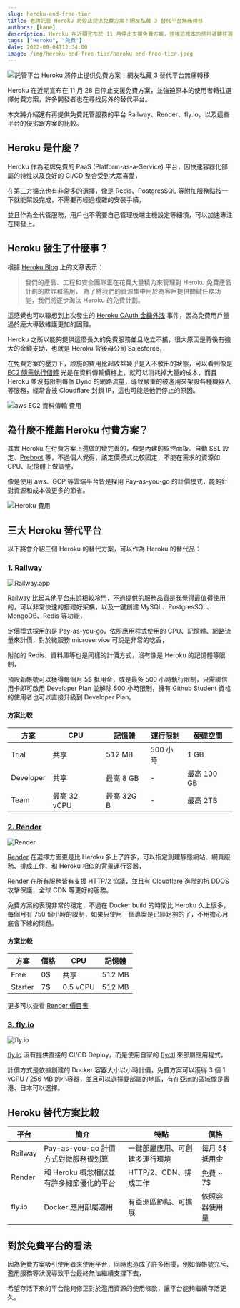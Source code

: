 ---
slug: heroku-end-free-tier
title: 老牌託管 Heroku 將停止提供免費方案！網友私藏 3 替代平台無痛轉移
authors: [kane]
description: Heroku 在近期宣布於 11 月停止支援免費方案，並強迫原本的使用者轉往選擇付費方案，許多開發者都在尋找另外的替代平台。本文將介紹還有再提供免費託管服務的平台 Railway、Render、fly.io
tags: ["Heroku", "免費"]
date: 2022-09-04T12:34:00
image: /img/heroku-end-free-tier/heroku-end-free-tier.jpeg
---


![託管平台 Heroku 將停止提供免費方案！網友私藏 3 替代平台無痛轉移](/img/heroku-end-free-tier/heroku-end-free-tier.jpeg)

Heroku 在近期宣布在 11 月 28 日停止支援免費方案，並強迫原本的使用者轉往選擇付費方案，許多開發者也在尋找另外的替代平台。

本文將介紹還有再提供免費託管服務的平台 Railway、Render、fly.io，以及這些平台的優劣跟方案的比較。

<TOCInline toc={toc} />

## Heroku 是什麼？

Heroku 作為老牌免費的 PaaS (Platform-as-a-Service) 平台，因快速容器化部屬的特性以及良好的 CI/CD 整合受到大眾喜愛，

在第三方擴充也有非常多的選擇，像是 Redis、PostgresSQL 等附加服務點按一下就能架設完成，不需要再經過複雜的安裝手續，

並且作為全代管服務，用戶也不需要自己管理後端主機設定等細項，可以加速專注在開發上。

<!-- truncate -->

## Heroku 發生了什麼事？

<Adsense/>

根據 [Heroku Blog](https://blog.heroku.com/next-chapter) 上的文章表示：

> 我們的產品、工程和安全團隊正在花費大量精力來管理對 Heroku 免費產品計劃的欺詐和濫用，
> 為了將我們的資源集中用於為客戶提供關鍵任務功能，我們將逐步淘汰 Heroku 的免費計劃。

這感覺也可以聯想到上次發生的 [Heroku OAuth 金鑰外洩](/blog/heroku-security) 事件，因為免費用戶量過於龐大導致維護更加的困難。

Heroku 之所以能夠提供這麼長久的免費服務並且屹立不搖，很大原因是背後有強大的金錢支助，也就是 Heroku 背後母公司 Salesforce，

在免費方案的壓力下，設施的費用比起收益幾乎是入不敷出的狀態，可以看到像是 [EC2 隨需執行個體](https://aws.amazon.com/tw/ec2/pricing/on-demand/) 光是在資料傳輸價格上，就可以消耗掉大量的成本，而且 Heroku 並沒有限制每個 Dyno 的網路流量，導致嚴重的被濫用來架設各種機器人等服務，經常會被 Cloudflare 封鎖 IP，這也可能是他們停止的原因。

![aws EC2 資料傳輸 費用](/img/heroku-end-free-tier/aws-bandwidth-pricing.png)

## 為什麼不推薦 Heroku 付費方案？

其實 Heroku 在付費方案上還做的蠻完善的，像是內建的監控面板、自動 SSL 設定、[Preboot](https://devcenter.heroku.com/articles/preboot) 等，不過個人覺得，該定價模式比較固定，不能在需求的資源如 CPU、記憶體上做調整，

像是使用 aws、GCP 等雲端平台皆是採用 Pay-as-you-go 的計價模式，能夠針對資源和成本做更多的節省。

![Heroku 費用](/img/heroku-end-free-tier/heroku-pricing.png)

## 三大 Heroku 替代平台

以下將會介紹三個 Heroku 的替代方案，可以作為 Heroku 的替代品：

### [1. Railway](https://railway.app?referralCode=J6j7km)

![Railway.app](/img/heroku-end-free-tier/railway.png)

[Railway](https://railway.app?referralCode=J6j7km) 比起其他平台來說相較冷門，不過提供的服務品質是我覺得最值得使用的，可以非常快速的搭建好架構，以及一鍵創建 MySQL、PostgresSQL、MongoDB、Redis 等功能，

<Adsense/>

定價模式採用的是 Pay-as-you-go，依照應用程式使用的 CPU、記憶體、網路流量來計價，對於微服務 microservice 可說是非常的吃香，

附加的 Redis、資料庫等也是同樣的計價方式，沒有像是 Heroku 的記憶體等限制，

預設新帳號可以獲得每個月 5$ 抵用金，或是最多 500 小時執行限制，只需綁信用卡即可啟用 Developer Plan 並解除 500 小時限制，擁有 Github Student 資格的使用者也可以直接升級到 Developer Plan。

#### 方案比較

| 方案        | CPU        | 記憶體      | 運行限制   | 硬碟空間      |
|-----------|------------|----------|--------|-----------|
| Trial     | 共享         | 512 MB   | 500 小時 | 1 GB      |
| Developer | 共享         | 最高 8 GB  | -      | 最高 100 GB |
| Team      | 最高 32 vCPU | 最高 32G B | -      | 最高 2TB    |

### [2. Render](https://render.com/)

![Render](/img/heroku-end-free-tier/render.png)

[Render](https://render.com/) 在選擇方面更是比 Heroku 多上了許多，可以指定創建靜態網站、網頁服務、排成工作、和 Heroku 相似的背景運行容器，

Render 在所有服務皆有支援 HTTP/2 協議，並且有 Cloudflare 進階的抗 DDOS 攻擊保護，全球 CDN 等更好的服務。

免費方案的表現非常的穩定，不過在 Docker build 的時間比 Heroku 久上很多，每個月有 750 個小時的限制，如果只使用一個專案是已經足夠的了，不用擔心月底會下線的問題。

#### 方案比較

<Adsense/>

| 方案      | 價格  | CPU      | 記憶體    |
|---------|-----|----------|--------|
| Free    | 0$  | 共享       | 512 MB |
| Starter | 7$  | 0.5 vCPU | 512 MB |

更多可以查看 [Render 價目表](https://render.com/pricing)

### [3. fly.io](https://fly.io)

![fly.io](/img/heroku-end-free-tier/flyio.png)

[fly.io](https://fly.io/) 沒有提供直接的 CI/CD Deploy，而是使用自家的 [flyctl](https://fly.io/docs/hands-on/install-flyctl/) 來部屬應用程式，

計價方式是依據創建的 Docker 容器大小以小時計價，免費方案可以獲得 3 個 1 vCPU / 256 MB 的小容器，並且可以選擇要部屬的地區，有在亞洲的區域像是香港、日本可以選擇。

## Heroku 替代方案比較

| 平台      | 簡介                        | 特點              | 價格        |
|---------|---------------------------|-----------------|-----------|
| Railway | Pay-as-you-go 計價方式對微服務很划算 | 一鍵部屬應用、可創建多運行環境 | 每月 5$ 抵用金 |
| Render  | 和 Heroku 概念相似並有許多細節優化的平台  | HTTP/2、CDN、排成工作 | 免費 ~ 7$   |
| fly.io  | Docker 應用部屬適用             | 有亞洲區節點、可擴展      | 依照容器使用量   |

## 對於免費平台的看法

因為免費方案吸引使用者來使用平台，同時也造成了許多困擾，例如假帳號充斥、濫用服務等狀況導致平台最終無法繼續支撐下去，

希望存活下來的平台能夠修正對於濫用資源的使用條款，讓平台能夠繼續存活更久。

<Adsense/>
